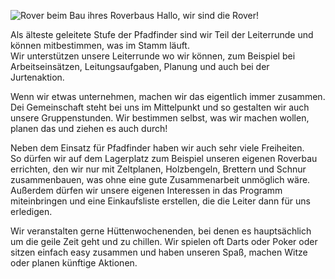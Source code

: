 
<GroupOverview name="Rover" time="Montags ab 19 Uhr" age="ab ca. 16 Jahren"/>

![Rover beim Bau ihres Roverbaus](/images/rover.jpeg)
Hallo, wir sind die Rover!

Als älteste geleitete Stufe der Pfadfinder sind wir Teil der Leiterrunde und können mitbestimmen, was im Stamm läuft.<br/>
Wir unterstützen unsere Leiterrunde wo wir können, zum Beispiel bei Arbeitseinsätzen, Leitungsaufgaben, Planung und auch bei der Jurtenaktion.

Wenn wir etwas unternehmen, machen wir das eigentlich immer zusammen.<br/>
Dei Gemeinschaft steht bei uns im Mittelpunkt und so gestalten wir auch unsere Gruppenstunden. Wir bestimmen selbst, was wir machen wollen, planen das und ziehen es auch durch!

Neben dem Einsatz für Pfadfinder haben wir auch sehr viele Freiheiten.<br/>
So dürfen wir auf dem Lagerplatz zum Beispiel unseren eigenen Roverbau errichten, den wir nur mit Zeltplanen, Holzbengeln, Brettern und Schnur zusammenbauen, was ohne eine gute Zusammenarbeit unmöglich wäre. Außerdem dürfen wir unsere eigenen Interessen in das Programm miteinbringen und eine Einkaufsliste erstellen, die die Leiter dann für uns erledigen.

Wir veranstalten gerne Hüttenwochenenden, bei denen es hauptsächlich um die geile Zeit geht und zu chillen. Wir spielen oft Darts oder Poker oder sitzen einfach easy zusammen und haben unseren Spaß, machen Witze oder planen künftige Aktionen.